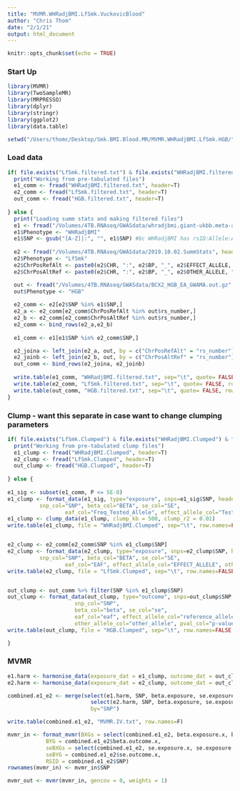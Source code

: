 ```yaml
---
title: "MVMR.WHRadjBMI.LfSmk.VuckovicBlood"
author: "Chris Thom"
date: "2/1/21"
output: html_document
---
```


```r
knitr::opts_chunk$set(echo = TRUE)
```


### Start Up
```r
library(MVMR)
library(TwoSampleMR)
library(MRPRESSO)
library(dplyr)
library(stringr)
library(ggplot2)
library(data.table)

setwd("/Users/thomc/Desktop/Smk.BMI.Blood.MR/MVMR.WHRadjBMI.LfSmk.HGB/")


```


### Load data
```r

if( file.exists("LfSmk.filtered.txt") & file.exists("WHRadjBMI.filtered.txt") & file.exists("HGB.filtered.txt")) { 
  print("Working from pre-tabulated files")
  e1_comm <- fread("WHRadjBMI.filtered.txt", header=T)
  e2_comm <- fread("LfSmk.filtered.txt", header=T)
  out_comm <- fread("HGB.filtered.txt", header=T)
  
} else { 
  print("Loading summ stats and making filtered files")
  e1 <- fread("/Volumes/4TB.RNAseq/GWASdata/whradjbmi.giant-ukbb.meta-analysis.combined.23May2018.txt", header=T)
  e1$Phenotype <- "WHRadjBMI"
  e1$SNP <- gsub("[A-Z]|:", "", e1$SNP) #bc WHRadjBMI has rsID:Allele:Allele
  
  e2 <- fread("/Volumes/4TB.RNAseq/GWASdata/2019.10.02.SummStats", header=T)
  e2$Phenotype <- "LfSmk"
  e2$ChrPosRefAlt <- paste0(e2$CHR, ":", e2$BP, "_", e2$EFFECT_ALLELE, "_", e2$OTHER_ALLELE)
  e2$ChrPosAltRef <- paste0(e2$CHR, ":", e2$BP, "_", e2$OTHER_ALLELE, "_", e2$EFFECT_ALLELE)

  out <- fread("/Volumes/4TB.RNAseq/GWASdata/BCX2_HGB_EA_GWAMA.out.gz", header=T)
  out$Phenotype <- "HGB"
  
  e2_comm <- e2[e2$SNP %in% e1$SNP,] 
  e2_a <- e2_comm[e2_comm$ChrPosRefAlt %in% out$rs_number,]
  e2_b <- e2_comm[e2_comm$ChrPosAltRef %in% out$rs_number,]
  e2_comm <- bind_rows(e2_a,e2_b)
  
  e1_comm <- e1[e1$SNP %in% e2_comm$SNP,]

  e2_joina <- left_join(e2_a, out, by = c("ChrPosRefAlt" = "rs_number"))
  e2_joinb <- left_join(e2_b, out, by = c("ChrPosAltRef" = "rs_number"))
  out_comm <- bind_rows(e2_joina, e2_joinb)
  
  write.table(e1_comm, "WHRadjBMI.filtered.txt", sep="\t", quote= FALSE, row.names = FALSE, col.names = TRUE)
  write.table(e2_comm, "LfSmk.filtered.txt", sep="\t", quote= FALSE, row.names = FALSE, col.names = TRUE)
  write.table(out_comm, "HGB.filtered.txt", sep="\t", quote= FALSE, row.names = FALSE, col.names = TRUE)
}


```


### Clump - want this separate in case want to change clumping parameters
```r

if( file.exists("LfSmk.Clumped") & file.exists("WHRadjBMI.Clumped") & file.exists("HGB.Clumped")) { 
  print("Working from pre-tabulated clump files")
  e1_clump <- fread("WHRadjBMI.Clumped", header=T)
  e2_clump <- fread("LfSmk.Clumped", header=T)
  out_clump <- fread("HGB.Clumped", header=T)
  
} else { 
  
e1_sig <- subset(e1_comm, P <= 5E-8)
e1_clump <- format_data(e1_sig, type="exposure", snps=e1_sig$SNP, header=T, phenotype_col = "Phenotype", 
  	      snp_col="SNP", beta_col="BETA", se_col="SE", 
				  eaf_col="Freq_Tested_Allele", effect_allele_col="Tested_Allele", other_allele_col="Other_Allele", pval_col="P")
e1_clump <- clump_data(e1_clump, clump_kb = 500, clump_r2 = 0.01)
write.table(e1_clump, file = "WHRadjBMI.Clumped", sep="\t", row.names=FALSE, col.names=TRUE, quote=FALSE)


e2_clump <- e2_comm[e2_comm$SNP %in% e1_clump$SNP]
e2_clump <- format_data(e2_clump, type="exposure", snps=e2_clump$SNP, header=T, phenotype_col = "Phenotype", 
  	      snp_col="SNP", beta_col="BETA", se_col="SE", 
				  eaf_col="EAF", effect_allele_col="EFFECT_ALLELE", other_allele_col="OTHER_ALLELE", pval_col="P")
write.table(e2_clump, file = "LfSmk.Clumped", sep="\t", row.names=FALSE, col.names=TRUE, quote=FALSE)


out_clump <- out_comm %>% filter(SNP %in% e1_clump$SNP)
out_clump <- format_data(out_clump, type="outcome", snps=out_clump$SNP, header=T, phenotype_col = "Phenotype.y",
                     snp_col="SNP",
                     beta_col="beta", se_col="se",
                     eaf_col="eaf", effect_allele_col="reference_allele",
                     other_allele_col="other_allele", pval_col="p-value")
write.table(out_clump, file = "HGB.Clumped", sep="\t", row.names=FALSE, col.names=TRUE, quote=FALSE)

}

```


### MVMR
```r

e1.harm <- harmonise_data(exposure_dat = e1_clump, outcome_dat = out_clump)
e2.harm <- harmonise_data(exposure_dat = e2_clump, outcome_dat = out_clump)

combined.e1_e2 <- merge(select(e1.harm, SNP, beta.exposure, se.exposure, beta.outcome, se.outcome), 
                          select(e2.harm, SNP, beta.exposure, se.exposure, beta.outcome, se.outcome),
                          by="SNP")

write.table(combined.e1_e2, "MVMR.IV.txt", row.names=F)

mvmr_in <- format_mvmr(BXGs = select(combined.e1_e2, beta.exposure.x, beta.exposure.y), 
            BYG = combined.e1_e2$beta.outcome.x, 
            seBXGs = select(combined.e1_e2, se.exposure.x, se.exposure.y),
            seBYG = combined.e1_e2$se.outcome.x,
            RSID = combined.e1_e2$SNP)
rownames(mvmr_in) <- mvmr_in$SNP

mvmr_out <- mvmr(mvmr_in, gencov = 0, weights = 1)

```



